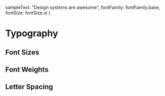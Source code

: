 
  sampleText: "Design systems are awesome",
  fontFamily: fontFamily.base,
  fontSize: fontSize.xl
  }

<Meta title="Typography/Default" />

# Typography

## Font Sizes

<Canvas>
<Typeset {...defaultStyle}  variants= {{"fontSize": fontSize}}/>
</Canvas>


## Font Weights

<Canvas>
  <Typeset {...defaultStyle}  variants= {{"fontWeight": fontWeight}}/>
</Canvas>


## Letter Spacing

<Canvas>
  <Typeset {...defaultStyle}  variants= {{"letterSpacing": letterSpacing}}/>
</Canvas>
